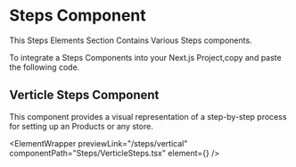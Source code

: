 


# Steps Component

This Steps Elements Section Contains Various Steps components.

To integrate a Steps Components into your Next.js Project,copy and paste the following code.

## Verticle Steps Component

This component provides a visual representation of a step-by-step process for setting up an Products or any store.

<ElementWrapper
  previewLink="/steps/vertical"
  componentPath="Steps/VerticleSteps.tsx"
  element={<VerticleSteps />}
/>
